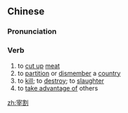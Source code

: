 ==Chinese==
{{zh-forms}}

===Pronunciation===
{{zh-pron
|m=zǎigē
|c=zoi2 got3
|mn=qz,xm,zz:chái-koah
|cat=v
}}

===Verb===
{{zh-verb}}

# to [[cut up]] [[meat]]
# to [[partition]] or [[dismember]] a [[country]]
# to [[kill]]; to [[destroy]]; to [[slaughter]]
# to [[take advantage of]] others

[[zh:宰割]]